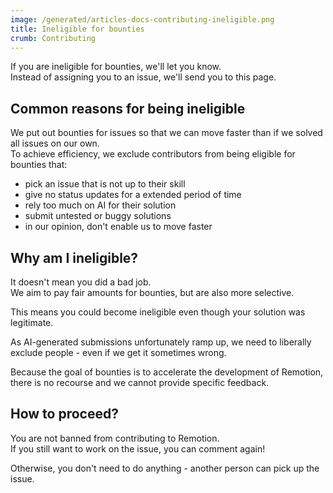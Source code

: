 ```yaml
---
image: /generated/articles-docs-contributing-ineligible.png
title: Ineligible for bounties
crumb: Contributing
---
```


If you are ineligible for bounties, we'll let you know.  
Instead of assigning you to an issue, we'll send you to this page.

## Common reasons for being ineligible

We put out bounties for issues so that we can move faster than if we solved all issues on our own.  
To achieve efficiency, we exclude contributors from being eligible for bounties that:

- pick an issue that is not up to their skill
- give no status updates for a extended period of time
- rely too much on AI for their solution
- submit untested or buggy solutions
- in our opinion, don't enable us to move faster

## Why am I ineligible?

It doesn't mean you did a bad job.  
We aim to pay fair amounts for bounties, but are also more selective.

This means you could become ineligible even though your solution was legitimate.

As AI-generated submissions unfortunately ramp up, we need to liberally exclude people - even if we get it sometimes wrong.

Because the goal of bounties is to accelerate the development of Remotion, there is no recourse and we cannot provide specific feedback.

## How to proceed?

You are not banned from contributing to Remotion.  
If you still want to work on the issue, you can comment again!

Otherwise, you don't need to do anything - another person can pick up the issue.
